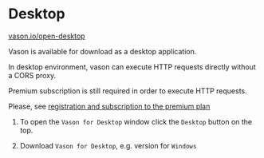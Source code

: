 # Desktop

[vason.io/open-desktop](https://vason.io/open-desktop)

Vason is available for download as a desktop application.

In desktop environment, vason can execute HTTP requests directly without a CORS proxy.

Premium subscription is still required in order to execute HTTP requests.

Please, see [registration and subscription to the premium plan](HTTP%20client%20and%20automation/Intro#registration-in-the-vason-application)


<ThemedImg alt="Load `Vason for Desktop` version" name="Desktop"></ThemedImg>

1. To open the `Vason for Desktop` window click the `Desktop` button on the top.

2. Download `Vason for Desktop`, e.g. version for `Windows`
